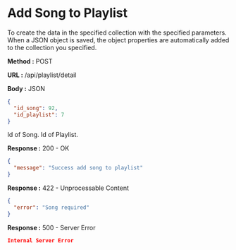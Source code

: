 
# Add Song to Playlist

To create the data in the specified collection with the specified parameters.
When a JSON object is saved, the object properties are automatically added to the collection you specified.

**Method :** <Badge>POST</Badge>

**URL :** <Badge variant="dark">/api/playlist/detail</Badge>

**Body :** <Badge variant="purple">JSON</Badge>

```json
{
  "id_song": 92,
  "id_playlist": 7
}
```

<Param name="id_song" type="number" required={true}>Id of Song.</Param>
<Param name="id_playlist" type="number" required={true}>Id of Playlist.</Param>

**Response :** <BadgeOutline variant="success">200 - OK</BadgeOutline>

```json
{
  "message": "Success add song to playlist"
}
```

**Response :** <BadgeOutline variant="info">422 - Unprocessable Content</BadgeOutline>

```json
{
  "error": "Song required"
}
```

**Response :** <BadgeOutline variant="danger">500 - Server Error</BadgeOutline>

```json
Internal Server Error
```
